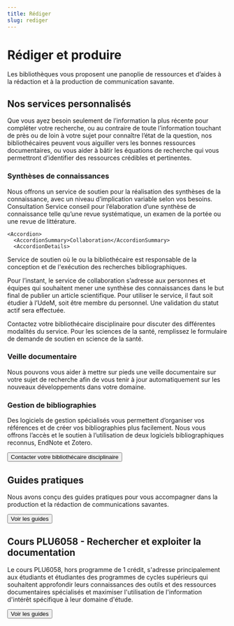 ```yaml
---
title: Rédiger
slug: rediger
---
```


# Rédiger et produire

Les bibliothèques vous proposent une panoplie de ressources et d’aides à la rédaction et à la production de communication savante.

## Nos services personnalisés

Que vous ayez besoin seulement de l’information la plus récente pour compléter votre recherche, ou au contraire de toute l’information touchant de près ou de loin à votre sujet pour connaître l’état de la question, nos bibliothécaires peuvent vous aiguiller vers les bonnes ressources documentaires, ou vous aider à bâtir les équations de recherche qui vous permettront d’identifier des ressources crédibles et pertinentes. 

### Synthèses de connaissances

Nous offrons un service de soutien pour la réalisation des synthèses de la connaissance, avec un niveau d’implication variable selon vos besoins.
<AccordionGroup>
    <Accordion>
      <AccordionSummary>Consultation</AccordionSummary>
      <AccordionDetails>Service conseil pour l’élaboration d’une synthèse de connaissance telle qu’une revue systématique, un examen de la portée ou une revue de littérature.</AccordionDetails>
    </Accordion>

    <Accordion>
      <AccordionSummary>Collaboration</AccordionSummary>
      <AccordionDetails>

Service de soutien où le ou la bibliothécaire est responsable de la conception et de l'exécution des recherches bibliographiques. 

Pour l’instant, le service de collaboration s’adresse aux personnes et équipes qui souhaitent mener une synthèse des connaissances dans le but final de publier un article scientifique.
Pour utiliser le service, il faut soit étudier à l’UdeM, soit être membre du personnel. Une validation du statut actif sera effectuée.
</AccordionDetails>
    </Accordion>
  </AccordionGroup>

Contactez votre bibliothécaire disciplinaire pour discuter des différentes modalités du service. 
Pour les sciences de la santé, remplissez le formulaire de demande de soutien en science de la santé.

### Veille documentaire

Nous pouvons vous aider à mettre sur pieds une veille documentaire sur votre sujet de recherche afin de vous tenir à jour automatiquement sur les nouveaux développements dans votre domaine.

### Gestion de bibliographies

Des logiciels de gestion spécialisés vous permettent d’organiser vos références et de créer vos bibliographies plus facilement. Nous vous offrons l’accès et le soutien à l’utilisation de deux logiciels bibliographiques reconnus, EndNote et Zotero.

<Button primary href="#">Contacter votre bibliothécaire disciplinaire</Button>

## Guides pratiques

Nous avons conçu des guides pratiques pour vous accompagner dans la production et la rédaction de communications savantes.

<Button primary href="https://boite-outils.bib.umontreal.ca/recherche">Voir les guides</Button>


## Cours PLU6058 - Rechercher et exploiter la documentation

Le cours PLU6058, hors programme de 1 crédit, s'adresse principalement aux étudiants et étudiantes des programmes de cycles supérieurs qui souhaitent approfondir leurs connaissances des outils et des ressources documentaires spécialisés et maximiser l'utilisation de l'information d'intérêt spécifique à leur domaine d'étude.

<Button primary href="https://boite-outils.bib.umontreal.ca/recherche">Voir les guides</Button>